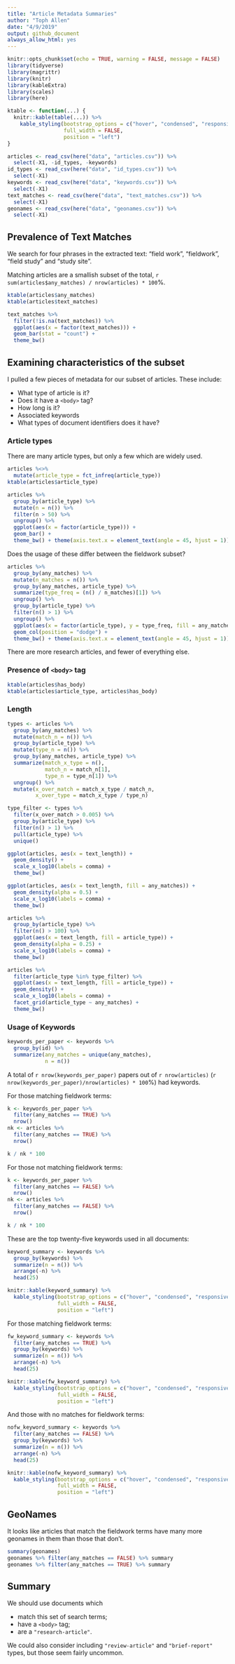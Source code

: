 ```yaml
---
title: "Article Metadata Summaries"
author: "Toph Allen"
date: "4/9/2019"
output: github_document
always_allow_html: yes
---
```


```r
knitr::opts_chunk$set(echo = TRUE, warning = FALSE, message = FALSE)
library(tidyverse)
library(magrittr)
library(knitr)
library(kableExtra)
library(scales)
library(here)

ktable <- function(...) {
  knitr::kable(table(...)) %>%
    kable_styling(bootstrap_options = c("hover", "condensed", "responsive"),
                  full_width = FALSE,
                  position = "left")
}
```

```r
articles <- read_csv(here("data", "articles.csv")) %>%
  select(-X1, -id_types, -keywords)
id_types <- read_csv(here("data", "id_types.csv")) %>%
  select(-X1)
keywords <- read_csv(here("data", "keywords.csv")) %>%
  select(-X1)
text_matches <- read_csv(here("data", "text_matches.csv")) %>%
  select(-X1)
geonames <- read_csv(here("data", "geonames.csv")) %>%
  select(-X1)
```


## Prevalence of Text Matches

We search for four phrases in the extracted text: "field work", "fieldwork", "field study" and "study site".

Matching articles are a smallish subset of the total, `r sum(articles$any_matches) / nrow(articles) * 100`%.

```r
ktable(articles$any_matches)
ktable(articles$text_matches)
```

```r
text_matches %>%
  filter(!is.na(text_matches)) %>%
  ggplot(aes(x = factor(text_matches))) +
  geom_bar(stat = "count") +
  theme_bw()
```

## Examining characteristics of the subset

I pulled a few pieces of metadata for our subset of articles. These include:

- What type of article is it?
- Does it have a `<body>` tag?
- How long is it?
- Associated keywords
- What types of document identifiers does it have?

### Article types

There are many article types, but only a few which are widely used.

```r
articles %<>%
  mutate(article_type = fct_infreq(article_type))
ktable(articles$article_type)
```

```r
articles %>% 
  group_by(article_type) %>%
  mutate(n = n()) %>%
  filter(n > 50) %>%
  ungroup() %>%
  ggplot(aes(x = factor(article_type))) +
  geom_bar() +
  theme_bw() + theme(axis.text.x = element_text(angle = 45, hjust = 1))
```

Does the usage of these differ between the fieldwork subset?

```r
articles %>% 
  group_by(any_matches) %>%
  mutate(n_matches = n()) %>%
  group_by(any_matches, article_type) %>%
  summarize(type_freq = (n() / n_matches)[1]) %>%
  ungroup() %>%
  group_by(article_type) %>%
  filter(n() > 1) %>%
  ungroup() %>%
  ggplot(aes(x = factor(article_type), y = type_freq, fill = any_matches)) +
  geom_col(position = "dodge") +
  theme_bw() + theme(axis.text.x = element_text(angle = 45, hjust = 1))
```

There are more research articles, and fewer of everything else.

### Presence of `<body>` tag

```r
ktable(articles$has_body)
ktable(articles$article_type, articles$has_body)
```

### Length

```r
types <- articles %>%
  group_by(any_matches) %>%
  mutate(match_n = n()) %>%
  group_by(article_type) %>%
  mutate(type_n = n()) %>%
  group_by(any_matches, article_type) %>%
  summarize(match_x_type = n(),
            match_n = match_n[1],
            type_n = type_n[1]) %>%
  ungroup() %>%
  mutate(x_over_match = match_x_type / match_n,
         x_over_type = match_x_type / type_n)

type_filter <- types %>%
  filter(x_over_match > 0.005) %>%
  group_by(article_type) %>%
  filter(n() > 1) %>%
  pull(article_type) %>%
  unique()
```

```r
ggplot(articles, aes(x = text_length)) +
  geom_density() +
  scale_x_log10(labels = comma) +
  theme_bw()

ggplot(articles, aes(x = text_length, fill = any_matches)) +
  geom_density(alpha = 0.5) +
  scale_x_log10(labels = comma) +
  theme_bw()

articles %>%
  group_by(article_type) %>%
  filter(n() > 100) %>%
  ggplot(aes(x = text_length, fill = article_type)) +
  geom_density(alpha = 0.25) +
  scale_x_log10(labels = comma) +
  theme_bw()

articles %>%
  filter(article_type %in% type_filter) %>%
  ggplot(aes(x = text_length, fill = article_type)) +
  geom_density() +
  scale_x_log10(labels = comma) +
  facet_grid(article_type ~ any_matches) +
  theme_bw()
```


### Usage of Keywords

```r
keywords_per_paper <- keywords %>%
  group_by(id) %>%
  summarize(any_matches = unique(any_matches),
            n = n())
```

A total of `r nrow(keywords_per_paper)` papers out of `r nrow(articles)` (`r nrow(keywords_per_paper)/nrow(articles) * 100`%) had keywords.

For those matching fieldwork terms:

```r
k <- keywords_per_paper %>%
  filter(any_matches == TRUE) %>%
  nrow()
nk <- articles %>%
  filter(any_matches == TRUE) %>%
  nrow()

k / nk * 100
```

For those not matching fieldwork terms:

```r
k <- keywords_per_paper %>%
  filter(any_matches == FALSE) %>%
  nrow()
nk <- articles %>%
  filter(any_matches == FALSE) %>%
  nrow()

k / nk * 100
```

These are the top twenty-five keywords used in all documents:

```r
keyword_summary <- keywords %>%
  group_by(keywords) %>%
  summarize(n = n()) %>%
  arrange(-n) %>%
  head(25)

knitr::kable(keyword_summary) %>%
  kable_styling(bootstrap_options = c("hover", "condensed", "responsive"),
                full_width = FALSE,
                position = "left")
```

For those matching fieldwork terms:

```r
fw_keyword_summary <- keywords %>%
  filter(any_matches == TRUE) %>%
  group_by(keywords) %>%
  summarize(n = n()) %>%
  arrange(-n) %>%
  head(25)

knitr::kable(fw_keyword_summary) %>%
  kable_styling(bootstrap_options = c("hover", "condensed", "responsive"),
                full_width = FALSE,
                position = "left")
```

And those with no matches for fieldwork terms:

```r
nofw_keyword_summary <- keywords %>%
  filter(any_matches == FALSE) %>%
  group_by(keywords) %>%
  summarize(n = n()) %>%
  arrange(-n) %>%
  head(25)

knitr::kable(nofw_keyword_summary) %>%
  kable_styling(bootstrap_options = c("hover", "condensed", "responsive"),
                full_width = FALSE,
                position = "left")
```


## GeoNames

It looks like articles that match the fieldwork terms have many more geonames in them than those that don't.

```r
summary(geonames)
geonames %>% filter(any_matches == FALSE) %>% summary
geonames %>% filter(any_matches == TRUE) %>% summary
```


## Summary

We should use documents which

- match this set of search terms;
- have a `<body>` tag;
- are a `"research-article"`.

We could also consider including `"review-article"` and `"brief-report"` types, but those seem fairly uncommon.